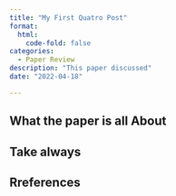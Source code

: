 ```yaml
---
title: "My First Quatro Post"
format: 
  html:
    code-fold: false
categories:   
  - Paper Review
description: "This paper discussed"
date: "2022-04-18"

---
```



## What the paper is all About

## Take always

## Rreferences


